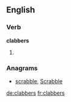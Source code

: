 ==English==

===Verb===
'''clabbers'''

# {{third-person singular of|[[clabber]]}}

===Anagrams===
* [[scrabble#English|scrabble]], [[Scrabble#English|Scrabble]]

[[de:clabbers]]
[[fr:clabbers]]